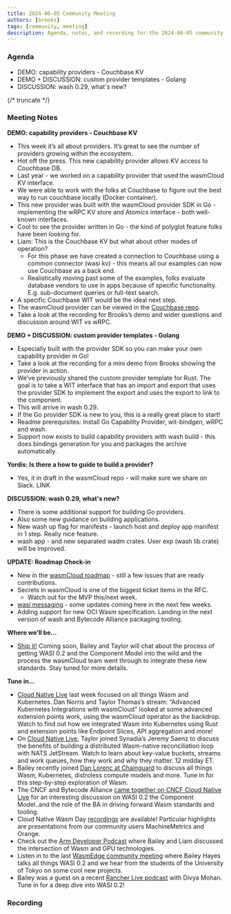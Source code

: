 ```yaml
---
title: 2024-06-05 Community Meeting
authors: [brooks]
tags: [community, meeting]
description: Agenda, notes, and recording for the 2024-06-05 community meeting
---
```



### Agenda

- DEMO: capability providers - Couchbase KV
- DEMO + DISCUSSION: custom provider templates - Golang
- DISCUSSION: wash 0.29, what's new?

{/* truncate */}

### Meeting Notes

**DEMO: capability providers - Couchbase KV**

- This week it’s all about providers. It’s great to see the number of providers growing within the ecosystem.
- Hot off the press. This new capability provider allows KV access to Couchbase DB.
- Last year - we worked on a capability provider that used the wasmCloud KV interface.
- We were able to work with the folks at Couchbase to figure out the best way to run couchbase locally (Docker container).
- This new provider was built with the wasmCloud provider SDK in Go - implementing the wRPC KV store and Atomics interface - both well-known interfaces.
- Cool to see the provider written in Go - the kind of polyglot feature folks have been looking for.
- Liam: This is the Couchbase KV but what about other modes of operation?
    - For this phase we have created a connection to Couchbase using a common connector (wasi kv) - this means all our examples can now use Couchbase as a back end.
    - Realistically moving past some of the examples, folks evaluate database vendors to use in apps because of specific functionality. E.g. sub-document queries or full-text search.
- A specific Couchbase WIT would be the ideal next step.
- The wasmCloud provider can be viewed in the [Couchbase repo](https://github.com/couchbaselabs/wasmcloud-provider-couchbase).
- Take a look at the recording for Brooks’s demo and wider questions and discussion around WIT vs wRPC.

**DEMO + DISCUSSION: custom provider templates - Golang**

- Especially built with the provider SDK so you can make your own capability provider in Go!
- Take a look at the recording for a mini demo from Brooks showing the provider in action.
- We’ve previously shared the custom provider template for Rust. The goal is to take a WIT interface that has an import and export that uses the provider SDK to implement the export and uses the export to link to the component.
- This will arrive in wash 0.29.
- If the Go provider SDK is new to you, this is a really great place to start!
- Readme prerequisites: Install Go Capability Provider, wit-bindgen, wRPC and wash.
- Support now exists to build capability providers with wash build - this does bindings generation for you and packages the archive automatically.

**Yordis: Is there a how to guide to build a provider?**
- Yes, it in draft in the wasmCloud repo - will make sure we share on Slack. LINK

**DISCUSSION: wash 0.29, what's new?**

- There is some additional support for building Go providers.
- Also some new guidance on building applications.
- New wash up flag for manifests - launch host and deploy app manifest in 1 step. Really nice feature.
- wash app - and new separated wadm crates. User exp (wash lib crate) will be improved.

**UPDATE: Roadmap Check-in**

- New in the [wasmCloud roadmap](https://wasmcloud.com/docs/roadmap) - still a few issues that are ready contributions.
- Secrets in wasmCloud is one of the biggest ticket items in the RFC.
    - Watch out for the MVP this/next week.
- [wasi messaging](https://github.com/WebAssembly/wasi-messaging/pull/23) - some updates coming here in the next few weeks.
- Adding support for new OCI Wasm specification. Landing in the next version of wash and Bytecode Alliance packaging tooling.

**Where we’ll be…**

- [Ship it!](https://changelog.com/shipit) Coming soon, Bailey and Taylor will chat about the process of getting WASI 0.2 and the Component Model into the wild and the process the wasmCloud team went through to integrate these new standards. Stay tuned for more details.

**Tune in…**

- [Cloud Native Live](https://community.cncf.io/events/details/cncf-cncf-online-programs-presents-cloud-native-live-advanced-kubernetes-integrations-with-wasmcloud/) last week focused on all things Wasm and Kubernetes. Dan Norris and Taylor Thomas’s stream: “Advanced Kubernetes Integrations with wasmCloud” looked at some advanced extension points work, using the wasmCloud operator as the backdrop. Watch to find out how we integrated Wasm into Kubernetes using Rust and extension points like Endpoint Slices, API aggregation and more!
- On [Cloud Native Live](https://community.cncf.io/events/details/cncf-cncf-online-programs-presents-cloud-native-live-advanced-nats-building-a-wasm-native-reconciliation-loop/), Taylor joined Synadia’s Jeremy Saenz to discuss the benefits of building a distributed Wasm-native reconciliation loop with NATS JetStream. Watch to learn about key-value buckets, streams and work queues, how they work and why they matter. 12 midday ET.
- Bailey recently joined [Dan Lorenc at Chainguard](https://www.linkedin.com/events/chainguardxcosmonic-wasmcloud-d7191086372173086720/about/) to discuss all things Wasm, Kubernetes, distroless compute models and more. Tune in for this step-by-step exploration of Wasm.
- The CNCF and Bytecode Alliance [came together on CNCF Cloud Native Live](https://www.youtube.com/watch?v=5Nv51foQ1mQ) for an interesting discussion on WASI 0.2 the Component Model..and the role of the BA in driving forward Wasm standards and tooling.
- Cloud Native Wasm Day [recordings](https://youtube.com/playlist?list=PLj6h78yzYM2MQteKoXxICTWiUdZYEw6RI&feature=shared) are available! Particular highlights are presentations from our community users MachineMetrics and Orange.
- Check out the [Arm Developer Podcast](https://www.youtube.com/watch?v=iDTHXGuqXAI) where Bailey and Liam discussed the intersection of Wasm and GPU technologies.
- Listen in to the last [WasmEdge community meeting](https://youtu.be/ttiE7g2Ojuk) where Bailey Hayes talks all things WASI 0.2 and we hear from the students of the University of Tokyo on some cool new projects.
- Bailey was a guest on a recent [Rancher Live podcast](https://www.youtube.com/watch?v=SPdzvL59tIA) with Divya Mohan. Tune in for a deep dive into WASI 0.2!

### Recording

<ReactPlayer url='https://www.youtube.com/watch?v=z0OUgqSnH9I' controls />

